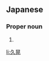 ==Japanese==
{{ja-kanjitab|ひさ|あき}}

===Proper noun===
{{ja-pos|ひさ.あき|proper}}

# {{given name|male|lang=ja|sort=ひさあき}}

[[li:久晃]]